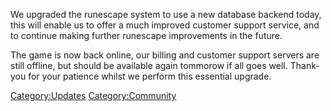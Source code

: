 {{update|date=3 July 2002}}
We upgraded the runescape system to use a new database backend today, this will enable us to offer a much improved customer support service, and to continue making further runescape improvements in the future.

The game is now back online, our billing and customer support servers are still offline, but should be available again tommorow{{sic}} if all goes well. Thank-you for your patience whilst we perform this essential upgrade.
[[Category:Updates]]
[[Category:Community]]
